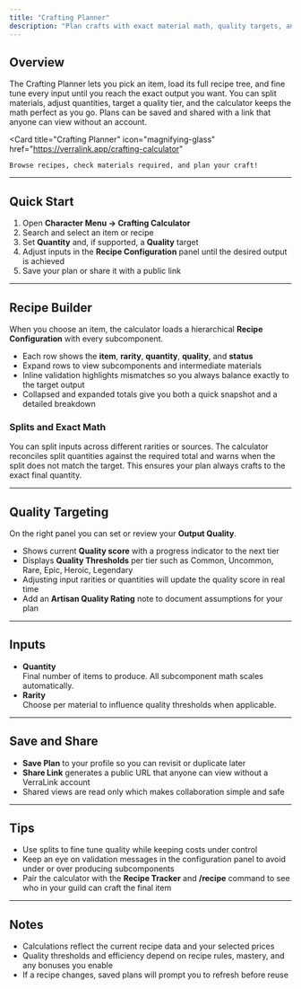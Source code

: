 ```yaml
---
title: "Crafting Planner"
description: "Plan crafts with exact material math, quality targets, and shareable plans. Build from any recipe, split inputs, and send results to commissions or marketplace listings."
---
```


## Overview

The Crafting Planner lets you pick an item, load its full recipe tree, and fine tune every input until you reach the exact output you want. You can split materials, adjust quantities, target a quality tier, and the calculator keeps the math perfect as you go. Plans can be saved and shared with a link that anyone can view without an account.

 <Card
    title="Crafting Planner"
    icon="magnifying-glass"
    href="https://verralink.app/crafting-calculator"
  >
    Browse recipes, check materials required, and plan your craft!
  </Card>

---

## Quick Start

1. Open **Character Menu → Crafting Calculator**
2. Search and select an item or recipe
3. Set **Quantity** and, if supported, a **Quality** target
4. Adjust inputs in the **Recipe Configuration** panel until the desired output is achieved
5. Save your plan or share it with a public link

---

## Recipe Builder

When you choose an item, the calculator loads a hierarchical **Recipe Configuration** with every subcomponent.

- Each row shows the **item**, **rarity**, **quantity**, **quality**, and **status**
- Expand rows to view subcomponents and intermediate materials
- Inline validation highlights mismatches so you always balance exactly to the target output
- Collapsed and expanded totals give you both a quick snapshot and a detailed breakdown

### Splits and Exact Math

You can split inputs across different rarities or sources. The calculator reconciles split quantities against the required total and warns when the split does not match the target. This ensures your plan always crafts to the exact final quantity.

---

## Quality Targeting

On the right panel you can set or review your **Output Quality**.

- Shows current **Quality score** with a progress indicator to the next tier
- Displays **Quality Thresholds** per tier such as Common, Uncommon, Rare, Epic, Heroic, Legendary
- Adjusting input rarities or quantities will update the quality score in real time
- Add an **Artisan Quality Rating** note to document assumptions for your plan

---

## Inputs

- **Quantity**\
  Final number of items to produce. All subcomponent math scales automatically.
- **Rarity**\
  Choose per material to influence quality thresholds when applicable.

---

## Save and Share

- **Save Plan** to your profile so you can revisit or duplicate later
- **Share Link** generates a public URL that anyone can view without a VerraLink account
- Shared views are read only which makes collaboration simple and safe

---

## Tips

- Use splits to fine tune quality while keeping costs under control
- Keep an eye on validation messages in the configuration panel to avoid under or over producing subcomponents
- Pair the calculator with the **Recipe Tracker** and **/recipe** command to see who in your guild can craft the final item

---

## Notes

- Calculations reflect the current recipe data and your selected prices
- Quality thresholds and efficiency depend on recipe rules, mastery, and any bonuses you enable
- If a recipe changes, saved plans will prompt you to refresh before reuse